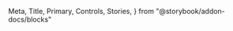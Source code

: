   Meta,
  Title,
  Primary,
  Controls,
  Stories,
} from "@storybook/addon-docs/blocks"


<Meta of={AiChat} />

<Title />

Exported from `smoot-design/ai`, the AiChat component is a chat interface
for use with AI services. It can be used with text-streaming or JSON APIs.

This demo shows the AiChat component with a simple text-streaming API.

_Note: Sending the message `"error"` will cause the simulated API to return an error response._

<Primary />

## Inputs

The component accepts the following inputs (props):

<Controls />

See <a href={gitLink("src/components/AiChat/types.ts")}>AiChat/types.ts</a> for all Typescript interface definitions.

<Stories includePrimary={false} />
